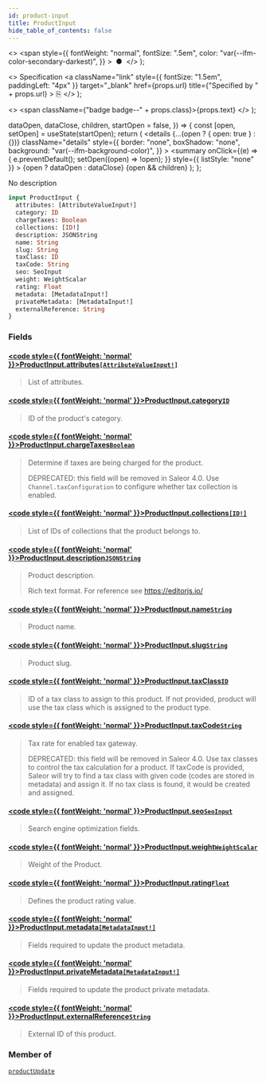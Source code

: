 ```yaml
---
id: product-input
title: ProductInput
hide_table_of_contents: false
---
```


  <>
    <span
      style={{
        fontWeight: "normal",
        fontSize: ".5em",
        color: "var(--ifm-color-secondary-darkest)",
      }}
    >
      &nbsp;●&nbsp;
    </span>
  </>
);

  <>
    Specification
    <a
      className="link"
      style={{ fontSize: "1.5em", paddingLeft: "4px" }}
      target="\_blank"
      href={props.url}
      title={"Specified by " + props.url}
    >
      ⎘
    </a>
  </>
);

  <>
    <span className={"badge badge--" + props.class}>{props.text}</span>
  </>
);


  dataOpen,
  dataClose,
  children,
  startOpen = false,
}) => {
  const [open, setOpen] = useState(startOpen);
  return (
    <details
      {...(open ? { open: true } : {})}
      className="details"
      style={{
        border: "none",
        boxShadow: "none",
        background: "var(--ifm-background-color)",
      }}
    >
      <summary
        onClick={(e) => {
          e.preventDefault();
          setOpen((open) => !open);
        }}
        style={{ listStyle: "none" }}
      >
        {open ? dataOpen : dataClose}
      </summary>
      {open && children}
    </details>
  );
};

No description

```graphql
input ProductInput {
  attributes: [AttributeValueInput!]
  category: ID
  chargeTaxes: Boolean
  collections: [ID!]
  description: JSONString
  name: String
  slug: String
  taxClass: ID
  taxCode: String
  seo: SeoInput
  weight: WeightScalar
  rating: Float
  metadata: [MetadataInput!]
  privateMetadata: [MetadataInput!]
  externalReference: String
}
```

### Fields

#### [<code style={{ fontWeight: 'normal' }}>ProductInput.<b>attributes</b></code>](#)<Bullet />[`[AttributeValueInput!]`](../../../api-reference/attributes/inputs/attribute-value-input) <Badge class="secondary" text="list"/> <Badge class="secondary" text="input"/>

> List of attributes.

#### [<code style={{ fontWeight: 'normal' }}>ProductInput.<b>category</b></code>](#)<Bullet />[`ID`](../../../api-reference/miscellaneous/scalars/id) <Badge class="secondary" text="scalar"/>

> ID of the product's category.

#### [<code style={{ fontWeight: 'normal' }}>ProductInput.<b>chargeTaxes</b></code>](#)<Bullet />[`Boolean`](../../../api-reference/miscellaneous/scalars/boolean) <Badge class="secondary" text="scalar"/>

> Determine if taxes are being charged for the product.
>
> DEPRECATED: this field will be removed in Saleor 4.0. Use `Channel.taxConfiguration` to configure whether tax collection is enabled.

#### [<code style={{ fontWeight: 'normal' }}>ProductInput.<b>collections</b></code>](#)<Bullet />[`[ID!]`](../../../api-reference/miscellaneous/scalars/id) <Badge class="secondary" text="list"/> <Badge class="secondary" text="scalar"/>

> List of IDs of collections that the product belongs to.

#### [<code style={{ fontWeight: 'normal' }}>ProductInput.<b>description</b></code>](#)<Bullet />[`JSONString`](../../../api-reference/miscellaneous/scalars/jsonstring) <Badge class="secondary" text="scalar"/>

> Product description.
>
> Rich text format. For reference see https://editorjs.io/

#### [<code style={{ fontWeight: 'normal' }}>ProductInput.<b>name</b></code>](#)<Bullet />[`String`](../../../api-reference/miscellaneous/scalars/string) <Badge class="secondary" text="scalar"/>

> Product name.

#### [<code style={{ fontWeight: 'normal' }}>ProductInput.<b>slug</b></code>](#)<Bullet />[`String`](../../../api-reference/miscellaneous/scalars/string) <Badge class="secondary" text="scalar"/>

> Product slug.

#### [<code style={{ fontWeight: 'normal' }}>ProductInput.<b>taxClass</b></code>](#)<Bullet />[`ID`](../../../api-reference/miscellaneous/scalars/id) <Badge class="secondary" text="scalar"/>

> ID of a tax class to assign to this product. If not provided, product will use the tax class which is assigned to the product type.

#### [<code style={{ fontWeight: 'normal' }}>ProductInput.<b>taxCode</b></code>](#)<Bullet />[`String`](../../../api-reference/miscellaneous/scalars/string) <Badge class="secondary" text="scalar"/>

> Tax rate for enabled tax gateway.
>
> DEPRECATED: this field will be removed in Saleor 4.0. Use tax classes to control the tax calculation for a product. If taxCode is provided, Saleor will try to find a tax class with given code (codes are stored in metadata) and assign it. If no tax class is found, it would be created and assigned.

#### [<code style={{ fontWeight: 'normal' }}>ProductInput.<b>seo</b></code>](#)<Bullet />[`SeoInput`](../../../api-reference/miscellaneous/inputs/seo-input) <Badge class="secondary" text="input"/>

> Search engine optimization fields.

#### [<code style={{ fontWeight: 'normal' }}>ProductInput.<b>weight</b></code>](#)<Bullet />[`WeightScalar`](../../../api-reference/miscellaneous/scalars/weight-scalar) <Badge class="secondary" text="scalar"/>

> Weight of the Product.

#### [<code style={{ fontWeight: 'normal' }}>ProductInput.<b>rating</b></code>](#)<Bullet />[`Float`](../../../api-reference/miscellaneous/scalars/float) <Badge class="secondary" text="scalar"/>

> Defines the product rating value.

#### [<code style={{ fontWeight: 'normal' }}>ProductInput.<b>metadata</b></code>](#)<Bullet />[`[MetadataInput!]`](../../../api-reference/miscellaneous/inputs/metadata-input) <Badge class="secondary" text="list"/> <Badge class="secondary" text="input"/>

> Fields required to update the product metadata.
>
> <Badge text="Added in Saleor 3.8" class="secondary margin-bottom--sm" />

#### [<code style={{ fontWeight: 'normal' }}>ProductInput.<b>privateMetadata</b></code>](#)<Bullet />[`[MetadataInput!]`](../../../api-reference/miscellaneous/inputs/metadata-input) <Badge class="secondary" text="list"/> <Badge class="secondary" text="input"/>

> Fields required to update the product private metadata.
>
> <Badge text="Added in Saleor 3.8" class="secondary margin-bottom--sm" />

#### [<code style={{ fontWeight: 'normal' }}>ProductInput.<b>externalReference</b></code>](#)<Bullet />[`String`](../../../api-reference/miscellaneous/scalars/string) <Badge class="secondary" text="scalar"/>

> External ID of this product.
>
> <Badge text="Added in Saleor 3.10" class="secondary margin-bottom--sm" />

### Member of

[`productUpdate`](../../../api-reference/products/mutations/product-update) <Badge class="secondary" text="mutation"/>
